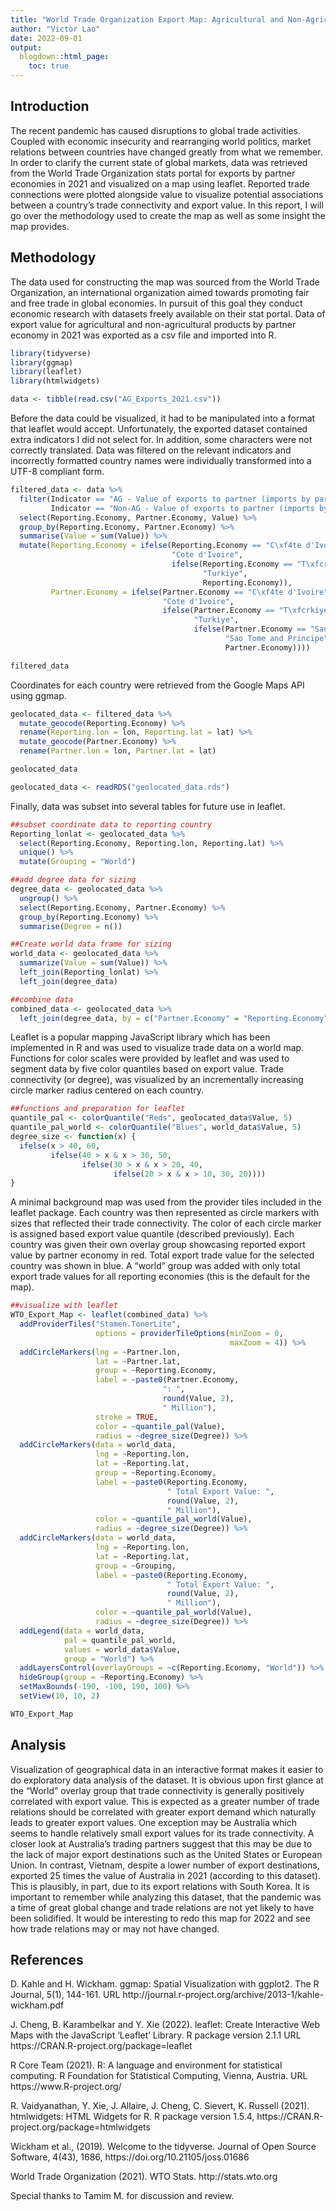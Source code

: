 ```yaml
---
title: "World Trade Organization Export Map: Agricultural and Non-Agricultural Export Data for 2021 Visualized Using Leaflet"
author: "Victor Lao"
date: 2022-09-01
output: 
  blogdown::html_page:
    toc: true
---
```


## Introduction

The recent pandemic has caused disruptions to global trade activities. Coupled with economic insecurity and rearranging world politics, market relations between countries have changed greatly from what we remember. In order to clarify the current state of global markets, data was retrieved from the World Trade Organization stats portal for exports by partner economies in 2021 and visualized on a map using leaflet. Reported trade connections were plotted alongside value to visualize potential associations between a country's trade connectivity and export value. In this report, I will go over the methodology used to create the map as well as some insight the map provides.

## Methodology

The data used for constructing the map was sourced from the World Trade Organization, an international organization aimed towards promoting fair and free trade in global economies. In pursuit of this goal they conduct economic research with datasets freely available on their stat portal. Data of export value for agricultural and non-agricultural products by partner economy in 2021 was exported as a csv file and imported into R.

```r
library(tidyverse)
library(ggmap)
library(leaflet)
library(htmlwidgets)

data <- tibble(read.csv("AG_Exports_2021.csv"))
```


Before the data could be visualized, it had to be manipulated into a format that leaflet would accept. Unfortunately, the exported dataset contained extra indicators I did not select for. In addition, some characters were not correctly translated. Data was filtered on the relevant indicators and incorrectly formatted country names were individually transformed into a UTF-8 compliant form.
```r
filtered_data <- data %>%
  filter(Indicator == "AG - Value of exports to partner (imports by partner)" |
         Indicator == "Non-AG - Value of exports to partner (imports by partner)") %>%
  select(Reporting.Economy, Partner.Economy, Value) %>%
  group_by(Reporting.Economy, Partner.Economy) %>%
  summarise(Value = sum(Value)) %>%
  mutate(Reporting.Economy = ifelse(Reporting.Economy == "C\xf4te d'Ivoire",
                                    "Cote d'Ivoire",
                                    ifelse(Reporting.Economy == "T\xfcrkiye",
                                           "Turkiye",
                                           Reporting.Economy)),
         Partner.Economy = ifelse(Partner.Economy == "C\xf4te d'Ivoire",
                                  "Cote d'Ivoire",
                                  ifelse(Partner.Economy == "T\xfcrkiye",
                                         "Turkiye",
                                         ifelse(Partner.Economy == "Sao Tom\xe9 and Principe",
                                                "Sao Tome and Principe",
                                                Partner.Economy))))
```
```r
filtered_data
```

Coordinates for each country were retrieved from the Google Maps API using ggmap.
```r
geolocated_data <- filtered_data %>%
  mutate_geocode(Reporting.Economy) %>%
  rename(Reporting.lon = lon, Reporting.lat = lat) %>%
  mutate_geocode(Partner.Economy) %>%
  rename(Partner.lon = lon, Partner.lat = lat)

geolocated_data
```

```r
geolocated_data <- readRDS("geolocated_data.rds")
```

Finally, data was subset into several tables for future use in leaflet.
```r
##subset coordinate data to reporting country
Reporting_lonlat <- geolocated_data %>%
  select(Reporting.Economy, Reporting.lon, Reporting.lat) %>%
  unique() %>%
  mutate(Grouping = "World")

##add degree data for sizing
degree_data <- geolocated_data %>%
  ungroup() %>%
  select(Reporting.Economy, Partner.Economy) %>%
  group_by(Reporting.Economy) %>%
  summarise(Degree = n())

##Create world data frame for sizing
world_data <- geolocated_data %>%
  summarize(Value = sum(Value)) %>%
  left_join(Reporting_lonlat) %>%
  left_join(degree_data)

##combine data
combined_data <- geolocated_data %>%
  left_join(degree_data, by = c("Partner.Economy" = "Reporting.Economy"))
```

Leaflet is a popular mapping JavaScript library which has been implemented in R and was used to visualize trade data on a world map. Functions for color scales were provided by leaflet and was used to segment data by five color quantiles based on export value. Trade connectivity (or degree), was visualized by an incrementally increasing circle marker radius centered on each country.
```r
##functions and preparation for leaflet
quantile_pal <- colorQuantile("Reds", geolocated_data$Value, 5)
quantile_pal_world <- colorQuantile("Blues", world_data$Value, 5)
degree_size <- function(x) {
  ifelse(x > 40, 60,
         ifelse(40 > x & x > 30, 50,
                ifelse(30 > x & x > 20, 40,
                       ifelse(20 > x & x > 10, 30, 20))))
}
```
A minimal background map was used from the provider tiles included in the leaflet package. Each country was then represented as circle markers with sizes that reflected their trade connectivity. The color of each circle marker is assigned based export value quantile (described previously). Each country was given their own overlay group showcasing reported export value by partner economy in red. Total export trade value for the selected country was shown in blue. A "world" group was added with only total export trade values for all reporting economies (this is the default for the map).
```r
##visualize with leaflet
WTO_Export_Map <- leaflet(combined_data) %>%
  addProviderTiles("Stamen.TonerLite",
                   options = providerTileOptions(minZoom = 0,
                                                 maxZoom = 4)) %>%
  addCircleMarkers(lng = ~Partner.lon,
                   lat = ~Partner.lat,
                   group = ~Reporting.Economy,
                   label = ~paste0(Partner.Economy,
                                  ": ",
                                  round(Value, 2),
                                  " Million"),
                   stroke = TRUE,
                   color = ~quantile_pal(Value),
                   radius = ~degree_size(Degree)) %>%
  addCircleMarkers(data = world_data,
                   lng = ~Reporting.lon,
                   lat = ~Reporting.lat,
                   group = ~Reporting.Economy,
                   label = ~paste0(Reporting.Economy,
                                   " Total Export Value: ",
                                   round(Value, 2),
                                   " Million"),
                   color = ~quantile_pal_world(Value),
                   radius = ~degree_size(Degree)) %>%
  addCircleMarkers(data = world_data,
                   lng = ~Reporting.lon,
                   lat = ~Reporting.lat,
                   group = ~Grouping,
                   label = ~paste0(Reporting.Economy,
                                   " Total Export Value: ",
                                   round(Value, 2),
                                   " Million"),
                   color = ~quantile_pal_world(Value),
                   radius = ~degree_size(Degree)) %>%
  addLegend(data = world_data,
            pal = quantile_pal_world, 
            values = world_data$Value,
            group = "World") %>%
  addLayersControl(overlayGroups = ~c(Reporting.Economy, "World")) %>%
  hideGroup(group = ~Reporting.Economy) %>%
  setMaxBounds(-190, -100, 190, 100) %>%
  setView(10, 10, 2)
```

```r
WTO_Export_Map
```

## Analysis

Visualization of geographical data in an interactive format makes it easier to do exploratory data analysis of the dataset. It is obvious upon first glance at the "World" overlay group that trade connectivity is generally positively correlated with export value. This is expected as a greater number of trade relations should be correlated with greater export demand which naturally leads to greater export values. One exception may be Australia which seems to handle relatively small export values for its trade connectivity. A closer look at Australia's trading partners suggest that this may be due to the lack of major export destinations such as the United States or European Union. In contrast, Vietnam, despite a lower number of export destinations, exported 25 times the value of Australia in 2021 (according to this dataset). This is plausibly, in part, due to its export relations with South Korea. It is important to remember while analyzing this dataset, that the pandemic was a time of great global change and trade relations are not yet likely to have been solidified. It would be interesting to redo this map for 2022 and see how trade relations may or may not have changed.

## References

D. Kahle and H. Wickham. ggmap: Spatial Visualization with ggplot2. The R Journal, 5(1), 144-161. URL http://journal.r-project.org/archive/2013-1/kahle-wickham.pdf

J. Cheng, B. Karambelkar and Y. Xie (2022). leaflet: Create Interactive Web Maps with the JavaScript 'Leaflet' Library. R package version 2.1.1 URL https://CRAN.R-project.org/package=leaflet

R Core Team (2021). R: A language and environment for statistical computing. R Foundation for Statistical Computing, Vienna, Austria. URL https://www.R-project.org/

R. Vaidyanathan, Y. Xie, J. Allaire, J. Cheng, C. Sievert, K. Russell (2021). htmlwidgets: HTML Widgets for R. R
package version 1.5.4, https://CRAN.R-project.org/package=htmlwidgets

Wickham et al., (2019). Welcome to the tidyverse. Journal of Open Source Software, 4(43), 1686, https://doi.org/10.21105/joss.01686

World Trade Organization (2021). WTO Stats. http://stats.wto.org

Special thanks to Tamim M. for discussion and review.